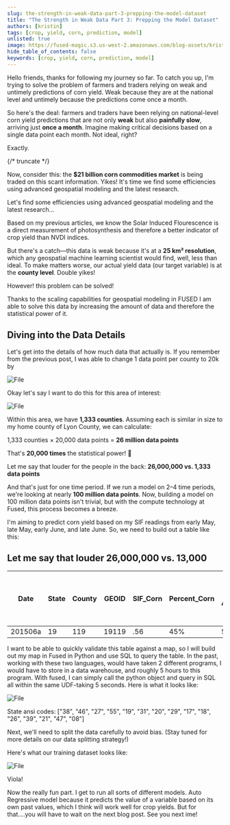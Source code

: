 ```yaml
---
slug: the-strength-in-weak-data-part-3-prepping-the-model-dataset
title: "The Strength in Weak Data Part 3: Prepping the Model Dataset"
authors: [kristin]
tags: [crop, yield, corn, prediction, model]
unlisted: true
image: https://fused-magic.s3.us-west-2.amazonaws.com/blog-assets/kristin_social.png
hide_table_of_contents: false
keywords: [crop, yield, corn, prediction, model]
---
```


Hello friends, thanks for following my journey so far. To catch you up, I'm trying to solve the problem of farmers and traders relying on weak and untimely predictions of corn yield. Weak because they are at the national level and untimely because the predictions come once a month.

So here's the deal: farmers and traders have been relying on national-level corn yield predictions that are not only **weak** but also **painfully slow**, arriving just **once a month**. Imagine making critical decisions based on a single data point each month. Not ideal, right?

Exactly.

{/* truncate */}



Now, consider this: the **$21 billion corn commodities market** is being traded on this scant information. Yikes! It's time we find some efficiencies using advanced geospatial modeling and the latest research.

Let's find some efficiencies using advanced geospatial modeling and the latest research…

Based on my previous articles, we know the Solar Induced Flourescence is a direct measurement of photosynthesis and therefore a better indicator of crop yield than NVDI indices.

But there's a catch—this data is weak because it's at a **25 km² resolution**, which any geospatial machine learning scientist would find, well, less than ideal. To make matters worse, our actual yield data (our target variable) is at the **county level**. Double yikes!

However! this problem can be solved!

Thanks to the scaling capabilities for geospatial modeling in FUSED I am able to solve this data by increasing the amount of data and therefore the statistical power of it.

## Diving into the Data Details

Let's get into the details of how much data that actually is. If you remember from the previous post, I was able to change 1 data point per county to 20k by



<div style={{textAlign: 'center'}}>
<img src={'https://img.notionusercontent.com/s3/prod-files-secure%2Fbf8160c8-8a03-4e5b-9fa0-c290118bf66b%2F18684f6e-34b5-43fd-b667-d03794cc1905%2FScreenshot_2024-12-04_at_11.36.00_AM.png/size/w=1420?exp=1733407479&sig=cr4WqZn9WJrAUcLFf9OZLdvKX8vn-FvAEhg-J7a4U74'} alt="File"/>
</div>


Okay let's say I want to do this for this area of interest:

<div style={{textAlign: 'center'}}>
<img src={'https://img.notionusercontent.com/s3/prod-files-secure%2Fbf8160c8-8a03-4e5b-9fa0-c290118bf66b%2F26beedb6-63e0-4a93-a431-e54e2cbebec3%2Fb6bc9fdc-9655-45c3-a4bc-f75fbef07e1b.png/size/w=2000?exp=1733407522&sig=osr4Wfby_TEVIe2lmxX_X1dU-otMGceVmNV2f1ahgbE'} alt="File"/>
</div>

Within this area, we have **1,333 counties**. Assuming each is similar in size to my home county of Lyon County, we can calculate:

1,333 counties × 20,000 data points = **26 million data points**

That's **20,000 times** the statistical power! 🎉

Let me say that louder for the people in the back: **26,000,000 vs. 1,333 data points**

And that's just for one time period. If we run a model on 2–4 time periods, we're looking at nearly **100 million data points**. Now, building a model on 100 million data points isn't trivial, but with the compute technology at Fused, this process becomes a breeze.

I'm aiming to predict corn yield based on my SIF readings from early May, late May, early June, and late June. So, we need to build out a table like this:

## Let me say that louder 26,000,000 vs. 13,000

| Date  | State | County | GEOID | SIF_Corn | Percent_Corn | Number of Acres/Pixels | Yield  (bu/acre) (function of “date” and “GeoID” |  |
| --- | --- | --- | --- | --- | --- | --- | --- | --- |
| 201506a | 19 | 119 | 19119 | .56 | 45% | 50,000 | 183 |  |


I want to be able to quickly validate this table against a map, so I will build out my map in Fused in Python and use SQL to query the table. In the past, working with these two languages, would have taken 2 different programs, I would have to store in a data warehouse, and roughly 5 hours to this program. With fused, I can simply call the python object and query in SQL all within the same UDF-taking 5 seconds. Here is what it looks like:

<div style={{textAlign: 'center'}}>
<img src={'https://img.notionusercontent.com/s3/prod-files-secure%2Fbf8160c8-8a03-4e5b-9fa0-c290118bf66b%2F1717d76a-aad4-4e8b-8e1f-27a16720b589%2FPHOTO-2024-12-03-19-14-50.jpg/size/w=1420?exp=1733407559&sig=0748G0x0n13OOILwH82-m3vLJ8Cvp25enOoWUqhMtPU'} alt="File"/>
</div>


State ansi codes: ["38", "46", "27", "55", "19", "31", "20", "29", "17", "18", "26", "39", "21", "47", "08"]

Next, we'll need to split the data carefully to avoid bias. (Stay tuned for more details on our data splitting strategy!)

Here's what our training dataset looks like:

<div style={{textAlign: 'center'}}>
<img src={'https://img.notionusercontent.com/s3/prod-files-secure%2Fbf8160c8-8a03-4e5b-9fa0-c290118bf66b%2F33cc434d-48f7-46ee-aaa3-107cd43786f5%2Fimage.png/size/w=1420?exp=1733407586&sig=K0c8bsJgSUiuIAC96FFL-nReNNwE1xA9UXnzLi7oQ1o'} alt="File"/>
</div>


Viola!

Now the really fun part. I get to run all sorts of different models. Auto Regressive model because it predicts the value of a variable based on its own past values, which I think will work well for crop yields. But for that….you will have to wait on the next blog post. See you next ime!
